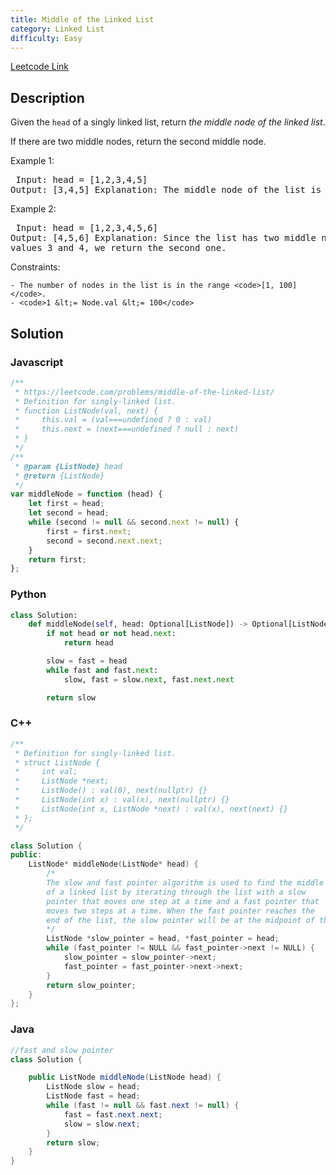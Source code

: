 ```yaml
---
title: Middle of the Linked List
category: Linked List
difficulty: Easy
---
```


<Callout>

[Leetcode Link](https://leetcode.com/problems/middle-of-the-linked-list)

</Callout>

## Description
Given the <code>head</code> of a singly linked list, return *the middle node of the linked list*.

If there are two middle nodes, return the second middle node.

 
Example 1:
<Image alt="" src="https://assets.leetcode.com/uploads/2021/07/23/lc-midlist1.jpg" width={544} height={65} />
<br /><pre className="overflow-x-auto">
Input: head = [1,2,3,4,5]
Output: [3,4,5]
Explanation: The middle node of the list is node 3.
</pre>

Example 2:
<Image alt="" src="https://assets.leetcode.com/uploads/2021/07/23/lc-midlist2.jpg" width={664} height={65} />
<br /><pre className="overflow-x-auto">
Input: head = [1,2,3,4,5,6]
Output: [4,5,6]
Explanation: Since the list has two middle nodes with values 3 and 4, we return the second one.
</pre>

 
Constraints:


	- The number of nodes in the list is in the range <code>[1, 100]</code>.
	- <code>1 &lt;= Node.val &lt;= 100</code>



## Solution

### Javascript
```javascript
/**
 * https://leetcode.com/problems/middle-of-the-linked-list/
 * Definition for singly-linked list.
 * function ListNode(val, next) {
 *     this.val = (val===undefined ? 0 : val)
 *     this.next = (next===undefined ? null : next)
 * }
 */
/**
 * @param {ListNode} head
 * @return {ListNode}
 */
var middleNode = function (head) {
    let first = head;
    let second = head;
    while (second != null && second.next != null) {
        first = first.next;
        second = second.next.next;
    }
    return first;
};

```
### Python
```python
class Solution:
    def middleNode(self, head: Optional[ListNode]) -> Optional[ListNode]:
        if not head or not head.next:
            return head

        slow = fast = head
        while fast and fast.next:
            slow, fast = slow.next, fast.next.next

        return slow

```
### C++
```cpp
/**
 * Definition for singly-linked list.
 * struct ListNode {
 *     int val;
 *     ListNode *next;
 *     ListNode() : val(0), next(nullptr) {}
 *     ListNode(int x) : val(x), next(nullptr) {}
 *     ListNode(int x, ListNode *next) : val(x), next(next) {}
 * };
 */

class Solution {
public:
    ListNode* middleNode(ListNode* head) {
        /*
        The slow and fast pointer algorithm is used to find the middle 
        of a linked list by iterating through the list with a slow 
        pointer that moves one step at a time and a fast pointer that
        moves two steps at a time. When the fast pointer reaches the 
        end of the list, the slow pointer will be at the midpoint of the list.
        */
        ListNode *slow_pointer = head, *fast_pointer = head;
        while (fast_pointer != NULL && fast_pointer->next != NULL) {
            slow_pointer = slow_pointer->next;
            fast_pointer = fast_pointer->next->next;
        }
        return slow_pointer;
    }
};

```
### Java
```java
//fast and slow pointer
class Solution {

    public ListNode middleNode(ListNode head) {
        ListNode slow = head;
        ListNode fast = head;
        while (fast != null && fast.next != null) {
            fast = fast.next.next;
            slow = slow.next;
        }
        return slow;
    }
}

```


